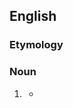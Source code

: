 {{also|bin man}}
==English==

===Etymology===
{{suffix|en|bin|man}}

===Noun===
{{en-noun|binmen}}

# {{lb|en|less common}} {{alternative spelling of|en|bin man}}
#* {{quote-journal|en|date=2022 September 7|author=Philip Haigh|title=Comment: More strikes and poor morale|journal=RAIL|issue=965|page=3|text=Postmen, '''binmen''', dock workers, even barristers are now on strike. Where will all this end?}}